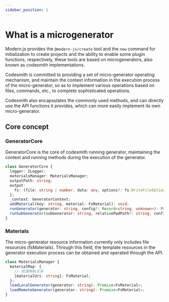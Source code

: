 ```yaml
---
sidebar_position: 1
---
```


# What is a microgenerator

Modern.js provides the `@modern-js/create` tool and the `new` command for initialization to create projects and the ability to enable some plugin functions, respectively, these tools are based on microgenerators, also known as codesmith implementations.

Codesmith is committed to providing a set of micro-generator operating mechanism, and maintain the context information in the execution process of the micro-generator, so as to implement various operations based on files, commands, etc., to complete sophisticated operations.

Codesmith also encapsulates the commonly used methods, and can directly use the API functions it provides, which can more easily implement its own micro-generator.

## Core concept

### GeneratorCore

GeneratorCore is the core of codesmith running generator, maintaining the context and running methods during the execution of the generator.

```ts
class GeneratorCore {
  logger: ILogger;
  materialsManager: MaterialsManager;
  outputPath: string;
  output:
    fs: (file: string | number, data: any, options?: fs.WriteFileOptions | string) => Promise<void>;
  };
  _context: GeneratorContext;
  addMaterial(key: string, material: FsMaterial): void;
  runGenerator(generator: string, config?: Record<string, unknown>): Promise<void>;
  runSubGenerator(subGenerator: string, relativePwdPath?: string, config?: Record<string, any>): Promise<void>;
}
```

### Materials

The micro-generator resource information currently only includes file resources (fsMaterials). Through this field, the template resources in the generator execution process can be obtained and operated through the API.

```ts
class MaterialsManager {
  materialMap: {
    // 资源映射关系
    [materialUri: string]: FsMaterial;
  };
  loadLocalGenerator(generator: string): Promise<FsMaterial>;
  loadRemoteGenerator(generator: string): Promise<FsMaterial>;
}
```

